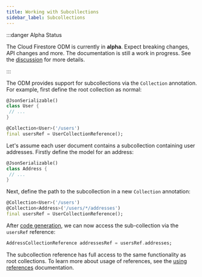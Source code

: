 ```yaml
---
title: Working with Subcollections
sidebar_label: Subcollections
---
```


:::danger Alpha Status

The Cloud Firestore ODM is currently in **alpha**. Expect breaking changes, API changes and more. The documentation is still a work in progress.
See the [discussion](https://github.com/FirebaseExtended/flutterfire/discussions/7475) for more details.

:::

The ODM provides support for subcollections via the `Collection` annotation. For example, first define
the root collection as normal:

```dart
@JsonSerializable()
class User {
 // ...
}

@Collection<User>('/users')
final usersRef = UserCollectionReference();
```

Let's assume each user document contains a subcollection containing user addresses. Firstly define
the model for an address:

```dart
@JsonSerializable()
class Address {
 // ...
}
```

Next, define the path to the subcollection in a new `Collection` annotation:

```dart
@Collection<User>('/users')
@Collection<Address>('/users/*/addresses')
final usersRef = UserCollectionReference();
```

After [code generation](./code-generation), we can now access the sub-collection via the `usersRef`
reference:

```dart
AddressCollectionReference addressesRef = usersRef.addresses;
```

The subcollection reference has full access to the same functionality as root collections. To learn
more about usage of references, see the [using references](./using-references) documentation.
